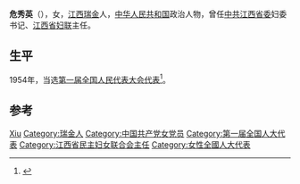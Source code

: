 '''危秀英'''（{{bd|1910年||2005年}}），女，[[江西|江西]][[瑞金|瑞金]]人，[[中华人民共和国|中华人民共和国]]政治人物，曾任[[中共江西省委|中共江西省委]]妇委书记、[[江西省妇联|江西省妇联]]主任。

== 生平 ==
1954年，当选[[第一届全国人民代表大会代表名单|第一届全国人民代表大会代表]]<ref>{{cite book|author=全国人民代表大会常务委员会办公厅|title=中华人民共和国第一届全国人民代表大会代表名单|year=1955年|publisher=全国人民代表大会常务委员会办公厅|url=http://book.ucdrs.superlib.net/views/specific/2929/bookDetail.jsp?dxNumber=000005772167&d=546843D0AE2464CD1C95896344A85614&fenlei=04070402|access-date=2015-01-25|archive-date=2019-01-24|archive-url=https://web.archive.org/web/20190124105450/http://book.ucdrs.superlib.net/views/specific/2929/bookDetail.jsp?dxNumber=000005772167&d=546843D0AE2464CD1C95896344A85614&fenlei=04070402|dead-url=no}}</ref>。

== 参考 ==
{{reflist}}

{{中国政治人物小作品}}
{{中华全国民主妇女联合会第二届执行委员会}}

{{Authority control}}
{{DEFAULTSORT:Wei危}}
[[Category:危姓|Xiu]]
[[Category:瑞金人|Category:瑞金人]]
[[Category:中国共产党女党员|Category:中国共产党女党员]]
[[Category:第一届全国人大代表|Category:第一届全国人大代表]]
[[Category:江西省民主妇女联合会主任|Category:江西省民主妇女联合会主任]]
[[Category:女性全國人大代表|Category:女性全國人大代表]]